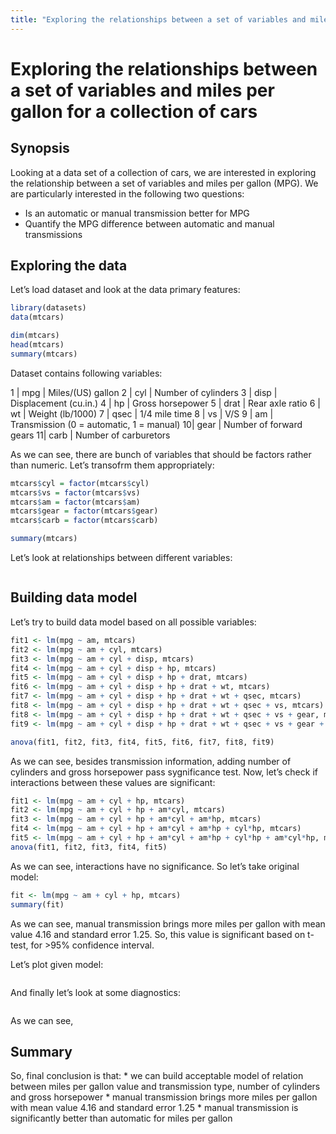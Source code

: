 ```yaml
---
title: "Exploring the relationships between a set of variables and miles per gallon for a collection of cars"
---
```


# Exploring the relationships between a set of variables and miles per gallon for a collection of cars

## Synopsis

Looking at a data set of a collection of cars, we are interested in exploring the relationship between a set of variables and miles per gallon (MPG). We are particularly interested in the following two questions:

* Is an automatic or manual transmission better for MPG
* Quantify the MPG difference between automatic and manual transmissions

## Exploring the data

Let's load dataset and look at the data primary features:

```r
library(datasets)
data(mtcars)

dim(mtcars)
head(mtcars)
summary(mtcars)
```

Dataset contains following variables:

1 | mpg	 | Miles/(US) gallon
2 | cyl  | Number of cylinders
3 | disp | Displacement (cu.in.)
4 | hp   | Gross horsepower
5 | drat | Rear axle ratio
6 | wt   | Weight (lb/1000)
7 | qsec | 1/4 mile time
8 | vs   | V/S
9 | am   | Transmission (0 = automatic, 1 = manual)
10| gear | Number of forward gears
11| carb | Number of carburetors

As we can see, there are bunch of variables that should be factors rather than numeric. Let's transofrm them appropriately:

```r
mtcars$cyl = factor(mtcars$cyl)
mtcars$vs = factor(mtcars$vs)
mtcars$am = factor(mtcars$am)
mtcars$gear = factor(mtcars$gear)
mtcars$carb = factor(mtcars$carb)

summary(mtcars)
```

Let's look at relationships between different variables:

```r
```

## Building data model

Let's try to build data model based on all possible variables:

```r
fit1 <- lm(mpg ~ am, mtcars)
fit2 <- lm(mpg ~ am + cyl, mtcars)
fit3 <- lm(mpg ~ am + cyl + disp, mtcars)
fit4 <- lm(mpg ~ am + cyl + disp + hp, mtcars)
fit5 <- lm(mpg ~ am + cyl + disp + hp + drat, mtcars)
fit6 <- lm(mpg ~ am + cyl + disp + hp + drat + wt, mtcars)
fit7 <- lm(mpg ~ am + cyl + disp + hp + drat + wt + qsec, mtcars)
fit8 <- lm(mpg ~ am + cyl + disp + hp + drat + wt + qsec + vs, mtcars)
fit8 <- lm(mpg ~ am + cyl + disp + hp + drat + wt + qsec + vs + gear, mtcars)
fit9 <- lm(mpg ~ am + cyl + disp + hp + drat + wt + qsec + vs + gear + carb, mtcars)

anova(fit1, fit2, fit3, fit4, fit5, fit6, fit7, fit8, fit9)
```

As we can see, besides transmission information, adding number of cylinders and gross horsepower pass sygnificance test. Now, let's check if interactions between these values are significant:

```r
fit1 <- lm(mpg ~ am + cyl + hp, mtcars)
fit2 <- lm(mpg ~ am + cyl + hp + am*cyl, mtcars)
fit3 <- lm(mpg ~ am + cyl + hp + am*cyl + am*hp, mtcars)
fit4 <- lm(mpg ~ am + cyl + hp + am*cyl + am*hp + cyl*hp, mtcars)
fit5 <- lm(mpg ~ am + cyl + hp + am*cyl + am*hp + cyl*hp + am*cyl*hp, mtcars)
anova(fit1, fit2, fit3, fit4, fit5)
```

As we can see, interactions have no significance. So let's take original model:

```r
fit <- lm(mpg ~ am + cyl + hp, mtcars)
summary(fit)
```

As we can see, manual transmission brings more miles per gallon with mean value 4.16 and standard error 1.25. So, this value is significant based on t-test, for >95% confidence interval.

Let's plot given model:

```r
```

And finally let's look at some diagnostics:

```r
```

As we can see,

## Summary

So, final conclusion is that:
* we can build acceptable model of relation between miles per gallon value and transmission type, number of cylinders and gross horsepower
* manual transmission brings more miles per gallon with mean value 4.16 and standard error 1.25
* manual transmission is significantly better than automatic for miles per gallon
